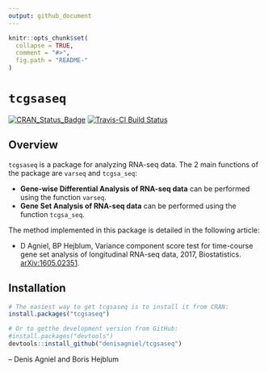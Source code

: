 ```yaml
---
output: github_document
---
```


<!-- README.md is generated from README.Rmd. Please edit that file -->

```r
knitr::opts_chunk$set(
  collapse = TRUE,
  comment = "#>",
  fig.path = "README-"
)
```

# `tcgsaseq`

[![CRAN_Status_Badge](http://www.r-pkg.org/badges/version/tcgsaseq)](https://cran.r-project.org/package=tcgsaseq)
[![Travis-CI Build Status](https://travis-ci.org/denisagniel/tcgsaseq.svg?branch=master)](https://travis-ci.org/denisagniel/tcgsaseq)


## Overview

`tcgsaseq` is a package for analyzing RNA-seq data. The 2 main functions of the package are `varseq` and `tcgsa_seq`: 

* **Gene-wise Differential Analysis of RNA-seq data** can be performed using the function `varseq`. 
* **Gene Set Analysis of RNA-seq data** can be performed using the function `tcgsa_seq`. 

The method implemented in this package is detailed in the following article:

* D Agniel, BP Hejblum, Variance component score test for time-course gene set analysis of
longitudinal RNA-seq data, 2017, Biostatistics. [arXiv:1605.02351](https://arxiv.org/abs/1605.02351v4).


## Installation

```R
# The easiest way to get tcgsaseq is to install it from CRAN:
install.packages("tcgsaseq")

# Or to getthe development version from GitHub:
#install.packages("devtools")
devtools::install_github("denisagniel/tcgsaseq")
```

 -- Denis Agniel and Boris Hejblum
